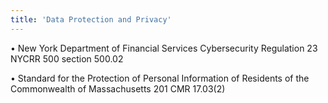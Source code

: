 ```yaml
---
title: 'Data Protection and Privacy'
---
```

• New York Department of Financial Services Cybersecurity Regulation 23  NYCRR 500 section 500.02

• Standard for the Protection of Personal Information of Residents of the Commonwealth of Massachusetts 201 CMR 17.03(2)

